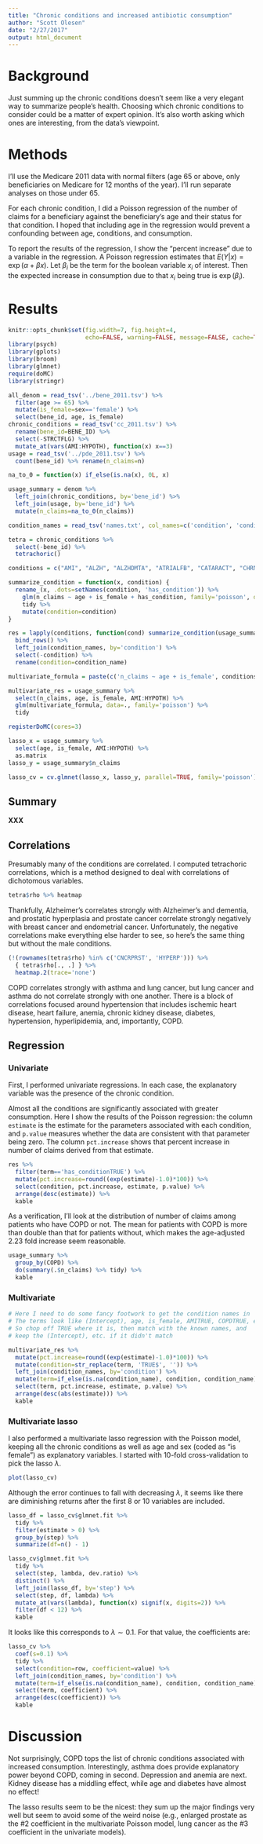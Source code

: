 ```yaml
---
title: "Chronic conditions and increased antibiotic consumption"
author: "Scott Olesen"
date: "2/27/2017"
output: html_document
---
```


# Background

Just summing up the chronic conditions doesn't seem like a very elegant way to
summarize people's health. Choosing which chronic conditions to consider could
be a matter of expert opinion. It's also worth asking which ones are
interesting, from the data's viewpoint.

# Methods

I'll use the Medicare 2011 data with normal filters (age 65 or above, only beneficiaries on Medicare for 12 months of the year). I'll run separate analyses on those under 65.

For each chronic condition, I did a Poisson regression of the number of claims for a beneficiary against the beneficiary's age and their status for that condition. I hoped that including age in the regression would prevent a confounding between age, conditions, and consumption.

To report the results of the regression, I show the "percent increase" due to a variable in the regression. A Poisson regression estimates that
$E(Y|x) = \exp(\alpha + \beta x)$. Let $\beta_i$ be the term for the boolean variable $x_i$ of interest. Then the expected increase in consumption
due to that $x_i$ being true is $\exp(\beta_i)$.

# Results

```r
knitr::opts_chunk$set(fig.width=7, fig.height=4, 
                      echo=FALSE, warning=FALSE, message=FALSE, cache=TRUE)
library(psych)
library(gplots)
library(broom)
library(glmnet)
require(doMC)
library(stringr)
```

```r
all_denom = read_tsv('../bene_2011.tsv') %>%
  filter(age >= 65) %>%
  mutate(is_female=sex=='female') %>%
  select(bene_id, age, is_female)
chronic_conditions = read_tsv('cc_2011.tsv') %>%
  rename(bene_id=BENE_ID) %>%
  select(-STRCTFLG) %>%
  mutate_at(vars(AMI:HYPOTH), function(x) x==3)
usage = read_tsv('../pde_2011.tsv') %>%
  count(bene_id) %>% rename(n_claims=n)

na_to_0 = function(x) if_else(is.na(x), 0L, x)

usage_summary = denom %>%
  left_join(chronic_conditions, by='bene_id') %>%
  left_join(usage, by='bene_id') %>%
  mutate(n_claims=na_to_0(n_claims))

condition_names = read_tsv('names.txt', col_names=c('condition', 'condition_name'))
```

```r
tetra = chronic_conditions %>%
  select(-bene_id) %>%
  tetrachoric()
```

```r
conditions = c("AMI", "ALZH", "ALZHDMTA", "ATRIALFB", "CATARACT", "CHRNKIDN", "COPD", "CHF", "DIABETES", "GLAUCOMA", "HIPFRAC", "ISCHMCHT", "DEPRESSN", "OSTEOPRS", "RA_OA", "STRKETIA", "CNCRBRST", "CNCRCLRC", "CNCRPRST", "CNCRLUNG", "CNCRENDM", "ANEMIA", "ASTHMA", "HYPERL", "HYPERP", "HYPERT", "HYPOTH")

summarize_condition = function(x, condition) {
  rename_(x, .dots=setNames(condition, 'has_condition')) %>%
    glm(n_claims ~ age + is_female + has_condition, family='poisson', data=.) %>%
    tidy %>%
    mutate(condition=condition)
}

res = lapply(conditions, function(cond) summarize_condition(usage_summary, cond)) %>%
  bind_rows() %>%
  left_join(condition_names, by='condition') %>%
  select(-condition) %>%
  rename(condition=condition_name)
```

```r
multivariate_formula = paste(c('n_claims ~ age + is_female', conditions), collapse=' + ') %>% formula

multivariate_res = usage_summary %>%
  select(n_claims, age, is_female, AMI:HYPOTH) %>%
  glm(multivariate_formula, data=., family='poisson') %>%
  tidy
```

```r
registerDoMC(cores=3)

lasso_x = usage_summary %>%
  select(age, is_female, AMI:HYPOTH) %>%
  as.matrix
lasso_y = usage_summary$n_claims

lasso_cv = cv.glmnet(lasso_x, lasso_y, parallel=TRUE, family='poisson')
```

## Summary

**XXX**

## Correlations

Presumably many of the conditions are correlated. I computed tetrachoric correlations, which is a method designed to deal with correlations of dichotomous variables.

```r
tetra$rho %>% heatmap
```

Thankfully, Alzheimer's correlates strongly with Alzheimer's and dementia, and prostatic hyperplasia and prostate cancer correlate strongly negatively with breast cancer and endometrial cancer. Unfortunately, the negative correlations make everything else harder to see, so here's the same thing but without the male conditions.

```r
(!(rownames(tetra$rho) %in% c('CNCRPRST', 'HYPERP'))) %>%
  { tetra$rho[., .] } %>%
  heatmap.2(trace='none')
```

COPD correlates strongly with asthma and lung cancer, but lung cancer and asthma do not correlate strongly with one another. There is a block of correlations focused around hypertension that includes ischemic heart disease, heart failure, anemia, chronic kidney disease, diabetes, hypertension, hyperlipidemia, and, importantly, COPD.

## Regression

### Univariate

First, I performed univariate regressions. In each case, the explanatory variable was the presence of the chronic condition.

Almost all the conditions are significantly associated with greater consumption. Here I show the results of the Poisson regression: the column `estimate` is the estimate for the parameters associated with each condition, and `p.value` measures whether the data are consistent with that parameter being zero. The column `pct.increase` shows that percent increase in number of claims derived from that estimate.

```r
res %>%
  filter(term=='has_conditionTRUE') %>%
  mutate(pct.increase=round((exp(estimate)-1.0)*100)) %>%
  select(condition, pct.increase, estimate, p.value) %>%
  arrange(desc(estimate)) %>%
  kable
```

As a verification, I'll look at the distribution of number of claims among patients who have COPD or not. The mean for patients with COPD is more than double than that for patients without, which makes the age-adjusted 2.23 fold increase seem reasonable.

```r
usage_summary %>%
  group_by(COPD) %>%
  do(summary(.$n_claims) %>% tidy) %>%
  kable
```

### Multivariate

```r
# Here I need to do some fancy footwork to get the condition names in
# The terms look like (Intercept), age, is_female, AMITRUE, COPDTRUE, etc.
# So chop off TRUE where it is, then match with the known names, and
# keep the (Intercept), etc. if it didn't match

multivariate_res %>%
  mutate(pct.increase=round((exp(estimate)-1.0)*100)) %>%
  mutate(condition=str_replace(term, 'TRUE$', '')) %>%
  left_join(condition_names, by='condition') %>%
  mutate(term=if_else(is.na(condition_name), condition, condition_name)) %>%
  select(term, pct.increase, estimate, p.value) %>%
  arrange(desc(abs(estimate))) %>%
  kable
```

### Multivariate lasso

I also performed a multivariate lasso regression with the Poisson model, keeping all the chronic conditions as well as age and sex (coded as "is female") as explanatory variables.
I started with 10-fold cross-validation to pick the lasso $\lambda$.

```r
plot(lasso_cv)
```

Although the error continues to fall with decreasing $\lambda$, it seems like there are diminishing returns after the first 8 or 10 variables are included.

```r
lasso_df = lasso_cv$glmnet.fit %>%
  tidy %>%
  filter(estimate > 0) %>%
  group_by(step) %>%
  summarize(df=n() - 1)

lasso_cv$glmnet.fit %>%
  tidy %>%
  select(step, lambda, dev.ratio) %>%
  distinct() %>%
  left_join(lasso_df, by='step') %>%
  select(step, df, lambda) %>%
  mutate_at(vars(lambda), function(x) signif(x, digits=2)) %>%
  filter(df < 12) %>%
  kable
```

It looks like this corresponds to $\lambda \sim 0.1$. For that value, the coefficients are:

```r
lasso_cv %>%
  coef(s=0.1) %>%
  tidy %>%
  select(condition=row, coefficient=value) %>%
  left_join(condition_names, by='condition') %>%
  mutate(term=if_else(is.na(condition_name), condition, condition_name)) %>%
  select(term, coefficient) %>%
  arrange(desc(coefficient)) %>%
  kable
```

# Discussion

Not surprisingly, COPD tops the list of chronic conditions associated with increased consumption. Interestingly, asthma does provide explanatory power beyond COPD, coming in second. Depression and anemia are next. Kidney disease has a middling effect, while age and diabetes have almost no effect!

The lasso results seem to be the nicest: they sum up the major findings very well but seem to avoid some of the weird noise (e.g., enlarged prostate as the #2 coefficient in the multivariate Poisson model, lung cancer as the #3 coefficient in the univariate models).
